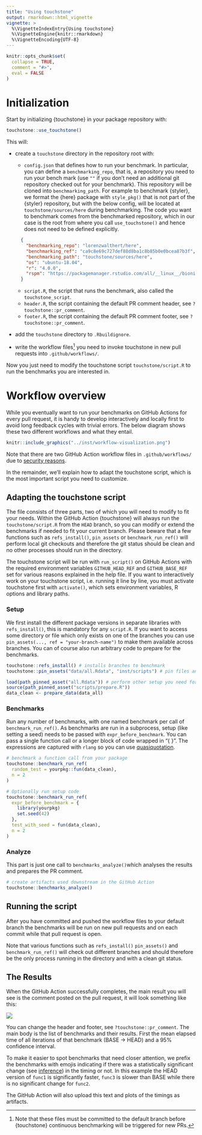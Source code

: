 ```yaml
---
title: "Using touchstone"
output: rmarkdown::html_vignette
vignette: >
  %\VignetteIndexEntry{Using touchstone}
  %\VignetteEngine{knitr::rmarkdown}
  %\VignetteEncoding{UTF-8}
---
```


```r
knitr::opts_chunk$set(
  collapse = TRUE,
  comment = "#>",
  eval = FALSE
)
```

# Initialization

Start by initializing {touchstone} in your package repository with:

```r
touchstone::use_touchstone()
```

This will:

- create a `touchstone` directory in the repository root with:

  * `config.json` that defines how to run your benchmark. In particular, you can
    define a `benchmarking_repo`, that is, a repository you need to run your bench mark 
    (use `""` if you don't need an additional git repository checked out for your 
    benchmark).
    This repository will be cloned into `benchmarking_path`. For example to benchmark
    {styler}, we format the {here} package with `style_pkg()` that is not part 
    of the {styler} repository, but with the below config, will be located at
    `touchstone/sources/here` during benchmarking. The code you want to 
    benchmark comes from the benchmarked repository, which in our case is the root 
    from where you call `use_touchstone()` and hence does not need to be defined 
    explicitly.
```json
    { 
      "benchmarking_repo": "lorenzwalthert/here", 
      "benchmarking_ref": "ca9c8e69c727def88d8ba1c8b85b0e0bcea87b3f", 
      "benchmarking_path": "touchstone/sources/here", 
      "os": "ubuntu-18.04", 
      "r": "4.0.0", 
      "rspm": "https://packagemanager.rstudio.com/all/__linux__/bionic/291" 
    }
```
  * `script.R`, the script that runs the benchmark, also called the `touchstone_script`.
  * `header.R`, the script containing the default PR comment header, see `?touchstone::pr_comment`.
  * `footer.R`, the script containing the default PR comment footer, see `?touchstone::pr_comment`.
  
- add the `touchstone` directory to `.Rbuildignore`.
- write the workflow files^[Note that these files must be committed to the default branch before
{touchstone} continuous benchmarking will be triggered for new PRs.] you need to
  invoke touchstone in new pull requests into `.github/workflows/`. 

Now you just need to modify the touchstone script `touchstone/script.R` to run 
the benchmarks you are interested in. 

# Workflow overview

While you eventually want to run your benchmarks on GitHub Actions for every 
pull request, it is handy to develop interactively and locally first to avoid 
long feedback cycles with trivial errors. The 
below diagram shows these two different workflows and what they entail.


```r
knitr::include_graphics("../inst/workflow-visualization.png")
```


Note that there are two GitHub Action workflow files in `.github/workflows/` due
to [security reasons](https://securitylab.github.com/research/github-actions-preventing-pwn-requests/).

In the remainder, we'll explain how to adapt the touchstone script, which is the
most important script you need to customize.

## Adapting the touchstone script

The file consists of three parts, two of which you will need to modify to fit your needs. Within the GitHub Action {touchstone} will always run the `touchstone/script.R` from the `HEAD` branch, so you can modify or extend the benchmarks if needed to fit your current branch. Please beware that a few 
functions such as `refs_install()`, `pin_assets` or `benchmark_run_ref()` will 
perform local git checkouts and therefore the git status should be clean and no 
other processes should run in the directory.


The touchstone script will be run with `run_script()` on GitHub Actions with the
required environment variables `GITHUB_HEAD_REF` and `GITHUB_BASE_REF` set for 
various reasons explained in the help file. If you want to interactively work
on your touchstone script, i.e. running it line by line, you must activate
touchstone first with `activate()`, which sets environment variables, R options
and library paths.

### Setup

We first install the different package versions in separate libraries with `refs_install()`, this is mandatory for any `script.R`. If you want to access some directory or file which only exists on one of the branches you can use `pin_assets(..., ref = "your-branch-name")` to make them available across branches. You can of course also run arbitrary code to prepare for the benchmarks. 

```r
touchstone::refs_install() # installs branches to benchmark
touchstone::pin_assets("data/all.Rdata", "inst/scripts") # pin files and directories

load(path_pinned_asset("all.Rdata")) # perform other setup you need for the benchmarks
source(path_pinned_asset("scripts/prepare.R"))
data_clean <- prepare_data(data_all)
```

### Benchmarks

Run any number of benchmarks, with one named benchmark per call of `benchmark_run_ref()`. As benchmarks are run in a subprocess, setup (like setting a seed) needs to be passed with `expr_before_benchmark`. You can pass a single function call or a longer block of code wrapped in "{ }". The expressions are captured with `rlang` so you can use [quasiquotation](https://rlang.r-lib.org/reference/quasiquotation.html).

```r
# benchmark a function call from your package
touchstone::benchmark_run_ref(
  random_test = yourpkg::fun(data_clean),
  n = 2
)

# Optionally run setup code
touchstone::benchmark_run_ref(
  expr_before_benchmark = {
    library(yourpkg)
    set.seed(42)
  },
  test_with_seed = fun(data_clean),
  n = 2
)
```

### Analyze

This part is just one call to `benchmarks_analyze()`which analyses the results and prepares the PR comment.

```r
# create artifacts used downstream in the GitHub Action
touchstone::benchmarks_analyze()
```


## Running the script

After you have committed and pushed the workflow files to your default branch 
the benchmarks will be run on new pull requests and on each commit while that 
pull request is open.

Note that various functions such as `refs_install()` `pin_assets()` and 
`benchmark_run_ref()` will check out different branches
and should therefore be the only process running in the directory and with a clean
git status.


## The Results

When the GitHub Action successfully completes, the main result you will see is the comment posted on the pull request, it will look something like this:

![](../man/figures/screenshot-pr-comment.png)

You can change the header and footer, see `?touchstone::pr_comment`. The main body is the list of benchmarks and their results. First the mean elapsed time of all iterations of that benchmark (BASE $\rightarrow$ HEAD) and a 95% confidence interval.

To make it easier to spot benchmarks that need closer attention, we prefix the benchmarks with emojis indicating if there was a statistically significant change (see [inference](https://lorenzwalthert.github.io/touchstone/articles/inference.html)) in the timing or not. In this example the HEAD version of `func1` is significantly faster, `func3` is slower than BASE while there is no significant change for `func2`.

The GitHub Action will also upload this text and plots of the timings as artifacts.
